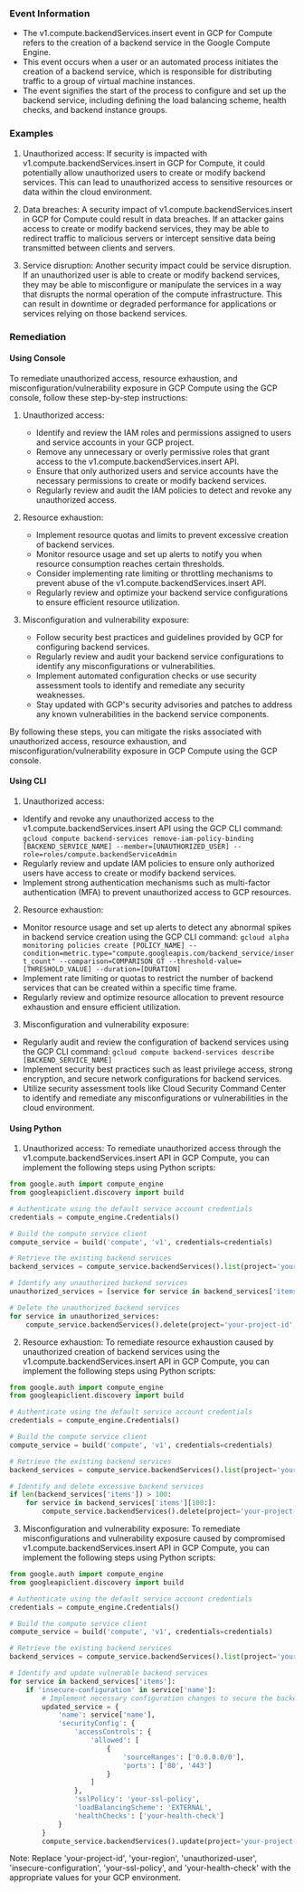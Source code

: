 
### Event Information

- The v1.compute.backendServices.insert event in GCP for Compute refers to the creation of a backend service in the Google Compute Engine.
- This event occurs when a user or an automated process initiates the creation of a backend service, which is responsible for distributing traffic to a group of virtual machine instances.
- The event signifies the start of the process to configure and set up the backend service, including defining the load balancing scheme, health checks, and backend instance groups.


### Examples

1. Unauthorized access: If security is impacted with v1.compute.backendServices.insert in GCP for Compute, it could potentially allow unauthorized users to create or modify backend services. This can lead to unauthorized access to sensitive resources or data within the cloud environment.

2. Data breaches: A security impact of v1.compute.backendServices.insert in GCP for Compute could result in data breaches. If an attacker gains access to create or modify backend services, they may be able to redirect traffic to malicious servers or intercept sensitive data being transmitted between clients and servers.

3. Service disruption: Another security impact could be service disruption. If an unauthorized user is able to create or modify backend services, they may be able to misconfigure or manipulate the services in a way that disrupts the normal operation of the compute infrastructure. This can result in downtime or degraded performance for applications or services relying on those backend services.

### Remediation

#### Using Console

To remediate unauthorized access, resource exhaustion, and misconfiguration/vulnerability exposure in GCP Compute using the GCP console, follow these step-by-step instructions:

1. Unauthorized access:
   - Identify and review the IAM roles and permissions assigned to users and service accounts in your GCP project.
   - Remove any unnecessary or overly permissive roles that grant access to the v1.compute.backendServices.insert API.
   - Ensure that only authorized users and service accounts have the necessary permissions to create or modify backend services.
   - Regularly review and audit the IAM policies to detect and revoke any unauthorized access.

2. Resource exhaustion:
   - Implement resource quotas and limits to prevent excessive creation of backend services.
   - Monitor resource usage and set up alerts to notify you when resource consumption reaches certain thresholds.
   - Consider implementing rate limiting or throttling mechanisms to prevent abuse of the v1.compute.backendServices.insert API.
   - Regularly review and optimize your backend service configurations to ensure efficient resource utilization.

3. Misconfiguration and vulnerability exposure:
   - Follow security best practices and guidelines provided by GCP for configuring backend services.
   - Regularly review and audit your backend service configurations to identify any misconfigurations or vulnerabilities.
   - Implement automated configuration checks or use security assessment tools to identify and remediate any security weaknesses.
   - Stay updated with GCP's security advisories and patches to address any known vulnerabilities in the backend service components.

By following these steps, you can mitigate the risks associated with unauthorized access, resource exhaustion, and misconfiguration/vulnerability exposure in GCP Compute using the GCP console.

#### Using CLI

1. Unauthorized access:
- Identify and revoke any unauthorized access to the v1.compute.backendServices.insert API using the GCP CLI command: `gcloud compute backend-services remove-iam-policy-binding [BACKEND_SERVICE_NAME] --member=[UNAUTHORIZED_USER] --role=roles/compute.backendServiceAdmin`
- Regularly review and update IAM policies to ensure only authorized users have access to create or modify backend services.
- Implement strong authentication mechanisms such as multi-factor authentication (MFA) to prevent unauthorized access to GCP resources.

2. Resource exhaustion:
- Monitor resource usage and set up alerts to detect any abnormal spikes in backend service creation using the GCP CLI command: `gcloud alpha monitoring policies create [POLICY_NAME] --condition=metric.type="compute.googleapis.com/backend_service/insert_count" --comparison=COMPARISON_GT --threshold-value=[THRESHOLD_VALUE] --duration=[DURATION]`
- Implement rate limiting or quotas to restrict the number of backend services that can be created within a specific time frame.
- Regularly review and optimize resource allocation to prevent resource exhaustion and ensure efficient utilization.

3. Misconfiguration and vulnerability exposure:
- Regularly audit and review the configuration of backend services using the GCP CLI command: `gcloud compute backend-services describe [BACKEND_SERVICE_NAME]`
- Implement security best practices such as least privilege access, strong encryption, and secure network configurations for backend services.
- Utilize security assessment tools like Cloud Security Command Center to identify and remediate any misconfigurations or vulnerabilities in the cloud environment.

#### Using Python

1. Unauthorized access: To remediate unauthorized access through the v1.compute.backendServices.insert API in GCP Compute, you can implement the following steps using Python scripts:

```python
from google.auth import compute_engine
from googleapiclient.discovery import build

# Authenticate using the default service account credentials
credentials = compute_engine.Credentials()

# Build the compute service client
compute_service = build('compute', 'v1', credentials=credentials)

# Retrieve the existing backend services
backend_services = compute_service.backendServices().list(project='your-project-id', region='your-region').execute()

# Identify any unauthorized backend services
unauthorized_services = [service for service in backend_services['items'] if 'unauthorized-user' in service['name']]

# Delete the unauthorized backend services
for service in unauthorized_services:
    compute_service.backendServices().delete(project='your-project-id', backendService=service['name']).execute()
```

2. Resource exhaustion: To remediate resource exhaustion caused by unauthorized creation of backend services using the v1.compute.backendServices.insert API in GCP Compute, you can implement the following steps using Python scripts:

```python
from google.auth import compute_engine
from googleapiclient.discovery import build

# Authenticate using the default service account credentials
credentials = compute_engine.Credentials()

# Build the compute service client
compute_service = build('compute', 'v1', credentials=credentials)

# Retrieve the existing backend services
backend_services = compute_service.backendServices().list(project='your-project-id', region='your-region').execute()

# Identify and delete excessive backend services
if len(backend_services['items']) > 100:
    for service in backend_services['items'][100:]:
        compute_service.backendServices().delete(project='your-project-id', backendService=service['name']).execute()
```

3. Misconfiguration and vulnerability exposure: To remediate misconfigurations and vulnerability exposure caused by compromised v1.compute.backendServices.insert API in GCP Compute, you can implement the following steps using Python scripts:

```python
from google.auth import compute_engine
from googleapiclient.discovery import build

# Authenticate using the default service account credentials
credentials = compute_engine.Credentials()

# Build the compute service client
compute_service = build('compute', 'v1', credentials=credentials)

# Retrieve the existing backend services
backend_services = compute_service.backendServices().list(project='your-project-id', region='your-region').execute()

# Identify and update vulnerable backend services
for service in backend_services['items']:
    if 'insecure-configuration' in service['name']:
        # Implement necessary configuration changes to secure the backend service
        updated_service = {
            'name': service['name'],
            'securityConfig': {
                'accessControls': {
                    'allowed': [
                        {
                            'sourceRanges': ['0.0.0.0/0'],
                            'ports': ['80', '443']
                        }
                    ]
                },
                'sslPolicy': 'your-ssl-policy',
                'loadBalancingScheme': 'EXTERNAL',
                'healthChecks': ['your-health-check']
            }
        }
        compute_service.backendServices().update(project='your-project-id', backendService=service['name'], body=updated_service).execute()
```

Note: Replace 'your-project-id', 'your-region', 'unauthorized-user', 'insecure-configuration', 'your-ssl-policy', and 'your-health-check' with the appropriate values for your GCP environment.

